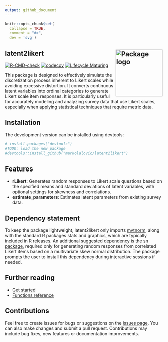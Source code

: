 ```yaml
---
output: github_document
---
```

```r
knitr::opts_chunk$set(
  collapse = TRUE,
  comment = "#>",
  dev = 'svg')
```
## latent2likert <img src="./man/figures/logo.png" alt="Package logo" align="right" width="150"/>

<!-- badges: start -->
[![R-CMD-check](https://github.com/markolalovic/latent2likert/actions/workflows/R-CMD-check.yaml/badge.svg)](https://github.com/markolalovic/latent2likert/actions/workflows/R-CMD-check.yaml)
[![codecov](https://codecov.io/gh/markolalovic/latent2likert/graph/badge.svg?token=HZTG6RUB2J)](https://codecov.io/gh/markolalovic/latent2likert)
[![Lifecycle:Maturing](https://img.shields.io/badge/Lifecycle-Maturing-007EC6)]()
<!-- badges: end -->

This package is designed to effectively simulate the discretization process inherent to Likert scales while avoiding excessive distortion. It converts continuous latent variables into ordinal categories to generate Likert scale item responses. It is particularly useful for accurately modeling and analyzing survey data that use Likert scales, especially when applying statistical techniques that require metric data.

## Installation
The development version can be installed using devtools:

```r
# install.packages("devtools")
#TODO: load the new package
#devtools::install_github("markolalovic/latent2likert")
```

## Features

* **rLikert**: Generates random responses to Likert scale questions based on the specified means and standard deviations of latent variables, with optional settings for skewness and correlations.
* **estimate_parameters**: Estimates latent parameters from existing survey data.

## Dependency statement
To keep the package lightweight, latent2likert only imports [mvtnorm](https://cran.r-project.org/package=mvtnorm), along with the standard R packages stats and graphics, which are typically included in R releases. An additional suggested dependency is the [sn package](https://cran.r-project.org/package=sn), required only for generating random responses from correlated Likert items based on a multivariate skew normal distribution. The package prompts the user to install this dependency during interactive sessions if needed.

## Further reading
* [Get started](https://lalovic.io/latent2likert/articles/latent2likert.html)
* [Functions reference](https://lalovic.io/latent2likert/reference/index.html)

## Contributions
Feel free to create issues for bugs or suggestions on the [issues page](https://github.com/markolalovic/latent2likert/issues). You can also make changes and submit a pull request. Contributions may include bug fixes, new features or documentation improvements.
